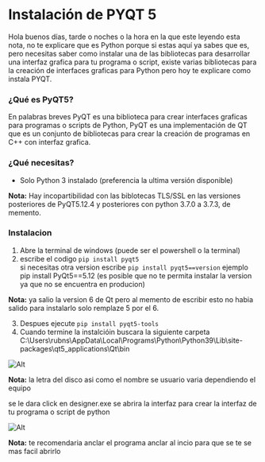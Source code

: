 # Instalación de PYQT 5

Hola buenos días, tarde o noches o la hora en  la que este leyendo esta nota,
no te explicare que es Python porque si estas aquí ya sabes que es,
pero necesitas saber como instalar una de las bibliotecas 
para desarrollar una interfaz grafica para tu programa o script, 
existe varias bibliotecas para la creación de interfaces graficas
para Python pero hoy te explicare como instala PYQT. 

### ¿Qué es PyQT5?

En palabras breves PyQT es una biblioteca para crear interfaces graficas para programas o scripts de Python, PyQT es una implementación de QT que es un conjunto de bibliotecas para crear la creación de programas en C++ con interfaz grafica.

### ¿Qué necesitas?

 - Solo Python 3 instalado (preferencia la ultima versión disponible)

**Nota:** Hay incopartibilidad con las biblotecas TLS/SSL en las versiones posteriores de PyQT5.12.4 y posteriores con python 3.7.0 a 3.7.3, de memento.

### Instalacion

1. Abre la terminal de windows (puede ser el powershell o la terminal)
2. escribe el codigo ``` pip install pyqt5 ```  
si necesitas otra version  escribe ``` pip install pyqt5==version ``` ejemplo pip install PyQt5==5.12 (es posible que no te permita instalar la version ya que no se encuentra en producion)

**Nota:** ya salio la version 6 de Qt pero al memento de escribir esto no habia salido para instalarlo solo remplaze 5 por el 6.

3. Despues ejecute ```pip install pyqt5-tools```
4. Cuando termine la instalcióin buscara la siguiente carpeta
C:\Users\rubns\AppData\Local\Programs\Python\Python39\Lib\site-packages\qt5_applications\Qt\bin

![Alt](https://user-images.githubusercontent.com/43524461/135675471-b6ee96fa-eca6-40cc-9c6a-a0a354079825.png)


**Nota:** la letra del disco asi como el nombre se usuario varia dependiendo el equipo

se le dara click en designer.exe se abrira la interfaz para crear la interfaz de tu programa o script de python

![Alt](https://user-images.githubusercontent.com/43524461/135675556-403a77cf-8b9a-4c2c-91ff-6f4f88aa22cd.png)


**Nota:** te recomendaria anclar el programa anclar al incio para que se te se mas facil abrirlo 
